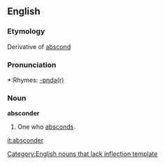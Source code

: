 ==English==

===Etymology===
Derivative of [[abscond]]

===Pronunciation===
*:Rhymes: [[Rhymes:English:-ɒndə(r)|-ɒndə(r)]]

===Noun===
'''absconder'''

#One who [[abscond]]s.

[[Category:English nouns that lack inflection template]]

[[it:absconder]]